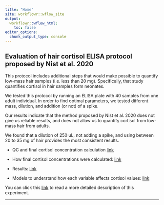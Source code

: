 ```yaml
---
title: "Home"
site: workflowr::wflow_site
output:
  workflowr::wflow_html:
    toc: false
editor_options:
  chunk_output_type: console
---
```


## Evaluation of hair cortisol ELISA protocol proposed by Nist et al. 2020

This protocol includes additional steps that would make possible to quantify low-mass hair samples (i.e. less than 20 mg). Specifically, that study quantifies cortisol in hair samples form neonates. 

We tested this protocol by running an ELISA plate with 40 samples from one adult individual. In order to find optimal parameters, we tested different mass, dilution, and addition (or not) of a spike. 

Our results indicate that the method proposed by Nist et al. 2020 does not give us reliable results, and does not allow us to quantify cortisol from low-mass hair from adults.

We found that a dilution of 250 uL, not adding a spike, and using between 20 to 35 mg of hair provides the most consistent results. 


- QC and final cortisol concentration calculation [link](http://palomacontreras25.github.io/test-3/docs/ELISA_QC.html) 

- How final cortisol concentrations were calculated: [link](http://palomacontreras25.github.io/test-3/docs/ELISA_computation.html) 

- Results: [link](http://palomacontreras25.github.io/test-3/docs/ELISA_visualizations.html)

- Models to understand how each variable affects cortisol values: [link](http://palomacontreras25.github.io/test-3/docs/ELISA_models.html)



You can click this [link](http://palomacontreras25.github.io/test-3/docs/about.html) to read a more detailed description of this experiment. 


---

